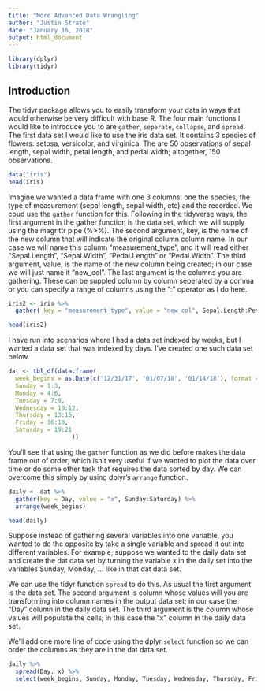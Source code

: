```yaml
---
title: "More Advanced Data Wrangling"
author: "Justin Strate"
date: "January 16, 2018"
output: html_document
---
```


```r
library(dplyr)
library(tidyr)
```

## Introduction
The tidyr package allows you to easily transform your data in ways that would otherwise be very difficult with base R. The four main functions I would like to introduce you to are `gather`, `seperate`, `collapse`, and `spread`. The first data set I would like to use the iris data set. It contains 3 species of flowers: setosa, versicolor, and virginica. The are 50 observations of sepal length, sepal width, petal length, and pedal width; altogether, 150 observations.

```r
data("iris")
head(iris)
```

Imagine we wanted a data frame with one 3 columns: one the species, the type of measurement (sepal length, sepal width, etc) and the recorded. We coud use the `gather` function for this. Following in the tidyverse ways, the first argument in the gather function is the data set, which we will supply using the magrittr pipe (%>%). The second argument, key, is the name of the new column that will indicate the original column column name. In our case we will name this column "measurement_type", and it will read either "Sepal.Length", "Sepal.Width", "Pedal.Length" or "Pedal.Width". The third argument, value, is the name of the new column being created; in our case we will just name it "new_col". The last argument is the columns you are gathering. These can be suppled column by column seperated by a comma or you can specify a range of columns using the ":" operator as I do here.

```r
iris2 <- iris %>%
  gather( key = "measurement_type", value = "new_col", Sepal.Length:Petal.Width)

head(iris2)
```


I have run into scenarios where I had a data set indexed by weeks, but I wanted a data set that was indexed by days. I've created one such data set below.

```r
dat <- tbl_df(data.frame(
  week_begins = as.Date(c('12/31/17', '01/07/18', '01/14/18'), format = "%m/%d/%y"),
  Sunday = 1:3,
  Monday = 4:6,
  Tuesday = 7:9,
  Wednesday = 10:12,
  Thursday = 13:15,
  Friday = 16:18,
  Saturday = 19:21
                  ))
```

You'll see that using the `gather` function as we did before makes the data frame out of order, which isn't very useful if we wanted to plot the data over time or do some other task that requires the data sorted by day. We can overcome this simply by using dplyr's `arrange` function. 
```r
daily <- dat %>%
  gather(key = Day, value = "x", Sunday:Saturday) %>%
  arrange(week_begins)

head(daily)
```

Suppose instead of gathering several variables into one variable, you wanted to do the opposite by take a single variable and spread it out into different variables. For example, 
suppose we wanted to the daily data set and create the dat data set by turning the variable x in the daily set into the variables Sunday, Monday, ... like in that dat data set. 

We can use the tidyr function `spread` to do this. As usual the first argument is the data set. The second argument is column whose values will you are transforming into column names in the output data set; in our case the "Day" column in the daily data set. The third argument is the column whose values will populate the cells; in this case the "x" column in the daily data set. 

We'll add one more line of code using the dplyr `select` function so we can order the columns as they are in the dat data set.
```r
daily %>%
  spread(Day, x) %>%
  select(week_begins, Sunday, Monday, Tuesday, Wednesday, Thursday, Friday, Saturday)
```
